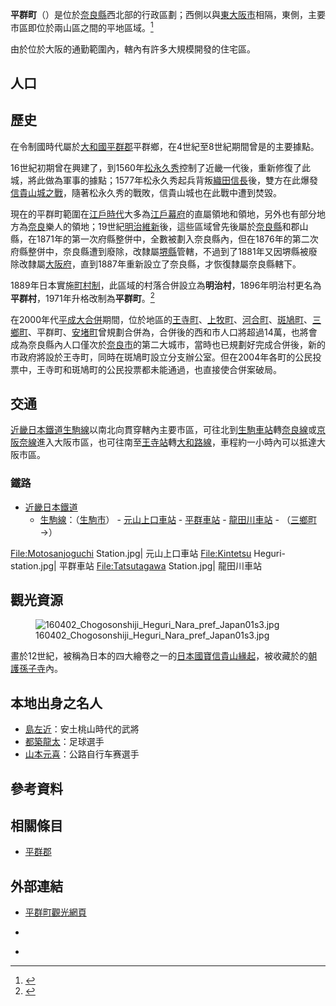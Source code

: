 {{日本町村
| 自治體名   = 平群
| 町村       = 町
| 圖像       = [[File:190104_Chogosonshiji_Heguri_Nara_pref_Japan01s3.jpg|260px]]
| 圖像說明   = [[朝護孫子寺|朝護孫子寺]]（[[真言宗十八本山|真言宗十八本山]]第14號）
| 町村章     = [[File:Emblem_of_Heguri,_Nara.svg|100px]]
| 日文原名   = 平群町
| 平假名     = へぐりちょう
| 羅馬字拼音 = Heguri-chō
| 都道府縣   = 奈良縣
| 支廳       =
| 郡         = 生駒郡
| 編號       = 29342-3
| 面積       = 23.9
| 邊界未定   =
| 人口       = 18,827<ref>{{Cite web| url=http://www.town.heguri.nara.jp/web/| title=人口和世代| publisher=平群町公所| accessdate=2019-09-05| language=ja| archive-date=2019-08-14| archive-url=https://web.archive.org/web/20190814182152/http://www.town.heguri.nara.jp/web/| dead-url=no}}</ref>
| 統計時間   = 2019年8月31日
| 自治體     = [[生駒市|生駒市]]、[[斑鳩町|斑鳩町]]、[[三鄉町|三鄉町]]<br />'''[[大阪府|大阪府]]'''：[[東大阪市|東大阪市]]、[[八尾市|八尾市]]
| 樹         = [[青剛櫟|青剛櫟]]
| 花         = [[菊花|菊花]]
| 鳥         =
| 其他象徵物 =
| 其他象徵   =
| 首長       = 西脇洋貴
| 卸任日期   = 2022年12月8日
| 議員數     = 12
| 郵遞區號   = 635-8511
| 所在地     = 生駒郡平群町吉新1丁目1-1<br />[[File:Heguri_Town_Office.jpg|220px]]
| 電話號碼   = 745-45-1001
| 外部連結   = {{url|http://www.town.heguri.nara.jp}}
| 地圖       = [[File:Heguri_in_Nara_Prefecture_Ja.svg|250px]]
| 註記       = 
}}

'''平群町'''（{{jpn|j=平群町|hg=へぐりちょう|rm=Heguri chō|f=y}}）是位於[[奈良縣|奈良縣]]西北部的行政區劃；西側以{{Tsl|ja|生駒山地}}與[[東大阪市|東大阪市]]相隔，東側{{Tsl|ja|矢田丘陵}}，主要市區即位於兩山區之間的平地區域。<ref>{{Cite web| url=http://www.town.heguri.nara.jp/web/profile/gaiyou/gaiyou01.html| title=町の概要| publisher=平群町公所| accessdate=2019-09-05| language=ja| archive-date=2019-09-05| archive-url=https://web.archive.org/web/20190905054902/http://www.town.heguri.nara.jp/web/profile/gaiyou/gaiyou01.html| dead-url=no}}</ref>

由於位於大阪的通勤範圍內，轄內有許多大規模開發的住宅區。

== 人口 ==
{{日本人口統計|location=Heguri, Nara|code=29342|name=平群町}}

== 歷史 ==

在令制國時代屬於[[大和國|大和國]][[平群郡|平群郡]]平群鄉，在4世紀至8世紀期間曾是{{Tsl|ja|平群氏}}的主要據點。

16世紀初期{{Tsl|ja|木沢長政|木澤長政}}曾在{{Tsl|ja|信貴山}}興建了{{Tsl|ja|信貴山城}}，到1560年[[松永久秀|松永久秀]]控制了近畿一代後，重新修復了此城，將此做為軍事的據點；1577年松永久秀起兵背叛[[織田信長|織田信長]]後，雙方在此爆發[[信貴山城之戰|信貴山城之戰]]，隨著松永久秀的戰敗，信貴山城也在此戰中遭到焚毀。

現在的平群町範圍在[[江戶時代|江戶時代]]大多為[[江戶幕府|江戶幕府]]的直屬領地和{{Tsl|ja|郡山藩}}領地，另外也有部分地方為[[奈良县|奈良]]樂人的領地；19世紀[[明治維新|明治維新]]後，這些區域曾先後屬於[[奈良縣|奈良縣]]和郡山縣，在1871年的第一次府縣整併中，全數被劃入奈良縣內，但在1876年的第二次府縣整併中，奈良縣遭到廢除，改隸屬[[堺縣|堺縣]]管轄，不過到了1881年又因堺縣被廢除改隸屬[[大阪府|大阪府]]，直到1887年重新設立了奈良縣，才恢復隸屬奈良縣轄下。

1889年日本實施[[町村制|町村制]]，此區域的村落合併設立為'''明治村'''，1896年明治村更名為'''平群村'''，1971年升格改制為'''平群町'''。<ref>{{Cite web| url=http://www.town.heguri.nara.jp/pdf/tyouseiyouran.pdf| title=町勢要覧| publisher=平群町公所| language=ja| accessdate=2019-09-05| archive-date=2019-09-05| archive-url=https://web.archive.org/web/20190905060444/http://www.town.heguri.nara.jp/pdf/tyouseiyouran.pdf| dead-url=no}}</ref>

在2000年代[[平成大合併|平成大合併]]期間，位於{{Tsl|ja|西和}}地區的[[王寺町|王寺町]]、[[上牧町|上牧町]]、[[河合町|河合町]]、[[斑鳩町|斑鳩町]]、[[三鄉町|三鄉町]]、平群町、[[安堵町|安堵町]]曾規劃合併為{{Tsl|ja|西和市}}，合併後的西和市人口將超過14萬，也將會成為奈良縣內人口僅次於[[奈良市|奈良市]]的第二大城市，當時也已規劃好完成合併後，新的市政府將設於王寺町，同時在斑鳩町設立分支辦公室。但在2004年各町的公民投票中，王寺町和斑鳩町的公民投票都未能通過，也直接使合併案破局。

== 交通 ==

[[近畿日本鐵道|近畿日本鐵道]][[生駒線|生駒線]]以南北向貫穿轄內主要市區，可往北到[[生駒車站|生駒車站]]轉[[奈良線_(近畿日本鐵道)|奈良線]]或[[京阪奈線|京阪奈線]]進入大阪市區，也可往南至[[王寺站_(日本)|王寺站]]轉[[大和路線|大和路線]]，車程約一小時內可以抵達大阪市區。

=== 鐵路 ===

* [[近畿日本鐵道|近畿日本鐵道]]
** [[生駒線|生駒線]]：（[[生駒市|生駒市]]） - [[元山上口車站|元山上口車站]] - [[平群車站|平群車站]] - [[龍田川車站|龍田川車站]] - （[[三鄉町|三鄉町]]→）

<gallery widths=200px heights=200px>
File:Motosanjoguchi Station.jpg| 元山上口車站
File:Kintetsu Heguri-station.jpg| 平群車站
File:Tatsutagawa Station.jpg| 龍田川車站
</gallery>

== 觀光資源 ==

[[File:160402_Chogosonshiji_Heguri_Nara_pref_Japan01s3.jpg|thumb]]

畫於12世紀，被稱為日本的四大繪卷之一的[[日本國寶|日本國寶]][[信貴山緣起|信貴山緣起]]，被收藏於{{Tsl|ja|信貴山}}的[[朝護孫子寺|朝護孫子寺]]內。

== 本地出身之名人 ==

* [[島左近|島左近]]：安土桃山時代的武將
* [[都築龍太|都築龍太]]：足球選手
* [[山本元喜|山本元喜]]：公路自行车赛選手

== 參考資料 ==
{{Reflist}}

== 相關條目 ==
{{Commonscat|Heguri, Nara}}

* [[平群郡|平群郡]]

== 外部連結 ==

* {{Ja}} [http://kanko.town.heguri.nara.jp/ 平群町觀光網頁] {{Wayback|url=http://kanko.town.heguri.nara.jp/ |date=20191117020058 }}
* {{Ja}} {{Facebook|平群町Heguri-Nara-600437586741518|平群町}}
* {{Ja}} {{Twitter|heguri_town|平群町}}

{{奈良縣}}
{{Authority control}}